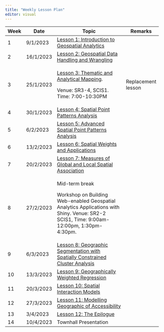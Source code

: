 ```yaml
---
title: "Weekly Lesson Plan"
editor: visual
---
```


+---------+-----------+------------------------------------------------------------------------------------------------------------------------------------------+---------------------+
| Week    | Date      | Topic                                                                                                                                    | Remarks             |
+=========+===========+==========================================================================================================================================+=====================+
| 1       | 9/1/2023  | [Lesson 1: Introduction to Geospatial Analytics](outline/lesson01_outline.html)                                                          |                     |
+---------+-----------+------------------------------------------------------------------------------------------------------------------------------------------+---------------------+
| 2       | 16/1/2023 | [Lesson 2: Geospatial Data Handling and Wrangling](outline/lesson02_outline.html)                                                        |                     |
+---------+-----------+------------------------------------------------------------------------------------------------------------------------------------------+---------------------+
| 3       | 25/1/2023 | [Lesson 3: Thematic and Analytical Mapping](outline/lesson03_outline.html).                                                              | Replacement lesson  |
|         |           |                                                                                                                                          |                     |
|         |           | Venue: SR3-4, SCIS1. Time: 7:00-10:30PM                                                                                                  |                     |
+---------+-----------+------------------------------------------------------------------------------------------------------------------------------------------+---------------------+
| 4       | 30/1/2023 | [Lesson 4: Spatial Point Patterns Analysis](outline/lesson04_outline.html)                                                               |                     |
+---------+-----------+------------------------------------------------------------------------------------------------------------------------------------------+---------------------+
| 5       | 6/2/2023  | [Lesson 5: Advanced Spatial Point Patterns Analysis](outline/lesson05_outline.html)                                                      |                     |
+---------+-----------+------------------------------------------------------------------------------------------------------------------------------------------+---------------------+
| 6       | 13/2/2023 | [Lesson 6: Spatial Weights and Applications](outline/lesson06_outline.html)                                                              |                     |
+---------+-----------+------------------------------------------------------------------------------------------------------------------------------------------+---------------------+
| 7       | 20/2/2023 | [Lesson 7: Measures of Global and Local Spatial Association](outline/lesson07_outline.html)                                              |                     |
+---------+-----------+------------------------------------------------------------------------------------------------------------------------------------------+---------------------+
| 8       | 27/2/2023 | Mid-term break                                                                                                                           |                     |
|         |           |                                                                                                                                          |                     |
|         |           | Workshop on Building Web-enabled Geospatial Analytics Applications with Shiny. Venue: SR2-2 SCIS1, Time: 9:00am-12:00pm, 1:30pm-4:30pm.  |                     |
+---------+-----------+------------------------------------------------------------------------------------------------------------------------------------------+---------------------+
| 9       | 6/3/2023  | [Lesson 8: Geographic Segmentation with Spatially Constrained Cluster Analysis](outline/lesson08_outline.html)                           |                     |
+---------+-----------+------------------------------------------------------------------------------------------------------------------------------------------+---------------------+
| 10      | 13/3/2023 | [Lesson 9: Geographically Weighted Regression](outline/lesson09_outline.html)                                                            |                     |
+---------+-----------+------------------------------------------------------------------------------------------------------------------------------------------+---------------------+
| 11      | 20/3/2023 | [Lesson 10: Spatial Interaction Models](outline/lesson10_outline.html)                                                                   |                     |
+---------+-----------+------------------------------------------------------------------------------------------------------------------------------------------+---------------------+
| 12      | 27/3/2023 | [Lesson 11: Modelling Geographic of Accessibility](outline/lesson11_outline.html)                                                        |                     |
+---------+-----------+------------------------------------------------------------------------------------------------------------------------------------------+---------------------+
| 13      | 3/4/2023  | [Lesson 12: The Epilogue](outline/lesson12_outline.html)                                                                                 |                     |
+---------+-----------+------------------------------------------------------------------------------------------------------------------------------------------+---------------------+
| 14      | 10/4/2023 | Townhall Presentation                                                                                                                    |                     |
+---------+-----------+------------------------------------------------------------------------------------------------------------------------------------------+---------------------+
